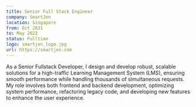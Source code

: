 ```yaml
---
title: Senior Full Stack Engineer
company: SmartJen
location: Singapore
from: Oct 2021
to: May 2022
status: Fulltime
logo: smartjen_logo.jpg
url: https://smartjen.com
---
```


As a Senior Fullstack Developer, I design and develop robust, scalable solutions for a high-traffic Learning Management System (LMS), ensuring smooth performance while handling thousands of simultaneous requests. My role involves both frontend and backend development, optimizing system performance, refactoring legacy code, and developing new features to enhance the user experience.
